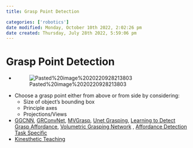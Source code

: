```yaml
---
title: Grasp Point Detection

categories: ['robotics']
date modified: Monday, October 10th 2022, 2:02:26 pm
date created: Thursday, July 28th 2022, 5:59:06 pm
---
```


# Grasp Point Detection
- ![Pasted%20image%2020220928213803](images/Pasted%20image%2020220928213803.png)
- Choose a grasp point either from above or from side by considering:
	- Size of object’s bounding box
	- Principle axes
	- Projections/Views
- [GGCNN](GGCNN.qmd), [GRConvNet](GRConvNet.qmd), [MVGrasp](MVGrasp.qmd), [Unet Grasping](Unet%20Grasping.qmd), [Learning to Detect Grasp Affordance](Learning%20to%20Detect%20Grasp%20Affordance.qmd), [Volumetric Grasping Network](Volumetric%20Grasping%20Network.qmd) , [Affordance Detection Task Specific](Affordance%20Detection%20Task%20Specific.qmd)
- [Kinesthetic Teaching](Kinesthetic%20Teaching.qmd)



